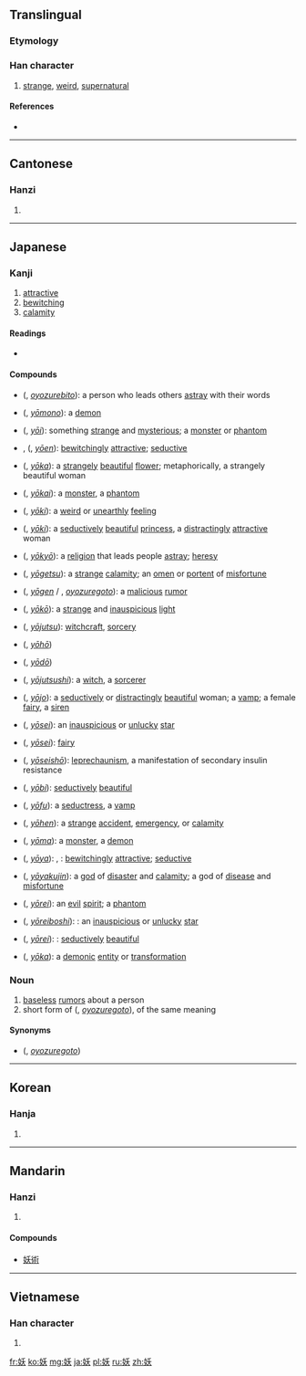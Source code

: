 ==Translingual==

===Etymology===
{{Han compound|女|夭|ls=psc|c1=s|c2=p}}

===Han character===
{{Han char|rn=38|rad=女|as=04|sn=7|four=4243<sub>4</sub>|canj=女竹大 (VHK)|ids=⿰[[女]][[夭]]}}

# [[strange]], [[weird]], [[supernatural]]

====References====
* {{Han ref|kx=0256.200|dkj=06086|dj=0520.180|hdz=21031.070|uh=5996|ud=22934|bh=A7AF|bd=42927}}

----

==Cantonese==

===Hanzi===
{{yue-hanzi|jyut=jiu1|y=yiu1}}

# {{defn|lang=yue|sort=女04}}

----

==Japanese==

===Kanji===
{{ja-kanji|grade=7|rs=女04}}

# [[attractive]]
# [[bewitching]]
# [[calamity]]

====Readings====
* {{ja-readings|on={{l|ja|よう}} (yō)|kun={{l|ja|妖しい}} ({{l|ja|あやしい|あや-しい}}, ''[[ayashii|aya-shii]]''), {{l|ja|妖}} ({{l|ja|およずれ}}, ''[[oyozure]]''), {{l|ja|妖めく}} ({{l|ja|なまめく|なま-めく}}, ''[[namameku|nama-meku]]''), {{l|ja|妖い}} ({{l|ja|わざわい|わざわ-い}}, ''[[wazawai|wazawa-i]]'')}}

====Compounds====
{{der-top|Compounds}}
* {{l|ja|妖人}} ({{l|ja|およずれびと}}, ''[[oyozurebito]]''): a person who leads others [[astray]] with their words
* {{l|ja|妖物}} ({{l|ja|ようもの}}, ''[[yōmono]]''): a [[demon]]
* {{l|ja|妖異}} ({{l|ja|ようい}}, ''[[yōi]]''): something [[strange]] and [[mysterious]]; a [[monster]] or [[phantom]]
* {{l|ja|妖艶}}, {{l|ja|妖婉}} ({{l|ja|ようえん}}, ''[[yōen]]''): [[bewitchingly]] [[attractive]]; [[seductive]]
* {{l|ja|妖花}} ({{l|ja|ようか}}, ''[[yōka]]''): a [[strangely]] [[beautiful]] [[flower]]; metaphorically, a strangely beautiful woman
* {{l|ja|妖怪}} ({{l|ja|ようかい}}, ''[[yōkai]]''): a [[monster]], a [[phantom]]
* {{l|ja|妖気}} ({{l|ja|ようき}}, ''[[yōki]]''): a [[weird]] or [[unearthly]] [[feeling]]
* {{l|ja|妖姫}} ({{l|ja|ようき}}, ''[[yōki]]''): a [[seductively]] [[beautiful]] [[princess]], a [[distractingly]] [[attractive]] woman
* {{l|ja|妖教}} ({{l|ja|ようきょう}}, ''[[yōkyō]]''): a [[religion]] that leads people [[astray]]; [[heresy]]
* {{l|ja|妖孽}} ({{l|ja|ようげつ}}, ''[[yōgetsu]]''): a [[strange]] [[calamity]]; an [[omen]] or [[portent]] of [[misfortune]]
* {{l|ja|妖言}} ({{l|ja|ようげん}}, ''[[yōgen]]'' / {{l|ja|およずれごと}}, ''[[oyozuregoto]]''): a [[malicious]] [[rumor]]
* {{l|ja|妖光}} ({{l|ja|ようこう}}, ''[[yōkō]]''): a [[strange]] and [[inauspicious]] [[light]]
* {{l|ja|妖術}} ({{l|ja|ようじゅつ}}, ''[[yōjutsu]]''): [[witchcraft]], [[sorcery]]
* {{l|ja|妖法}} ({{l|ja|ようほう}}, ''[[yōhō]]'')
* {{l|ja|妖道}} ({{l|ja|ようどう}}, ''[[yōdō]]'')
* {{l|ja|妖術師}} ({{l|ja|ようじゅつし}}, ''[[yōjutsushi]]''): a [[witch]], a [[sorcerer]]
{{der-mid}}
* {{l|ja|妖女}} ({{l|ja|ようじょ}}, ''[[yōjo]]''): a [[seductively]] or [[distractingly]] [[beautiful]] woman; a [[vamp]]; a female [[fairy]], a [[siren]]
* {{l|ja|妖星}} ({{l|ja|ようせい}}, ''[[yōsei]]''): an [[inauspicious]] or [[unlucky]] [[star]]
* {{l|ja|妖精}} ({{l|ja|ようせい}}, ''[[yōsei]]''): [[fairy]]
* {{l|ja|妖精症}} ({{l|ja|ようせいしょう}}, ''[[yōseishō]]''): {{sense|medical}} [[leprechaunism]], a manifestation of secondary insulin resistance
* {{l|ja|妖美}} ({{l|ja|ようび}}, ''[[yōbi]]''): [[seductively]] [[beautiful]]
* {{l|ja|妖婦}} ({{l|ja|ようふ}}, ''[[yōfu]]''): a [[seductress]], a [[vamp]]
* {{l|ja|妖変}} ({{l|ja|ようへん}}, ''[[yōhen]]''): a [[strange]] [[accident]], [[emergency]], or [[calamity]]
* {{l|ja|妖魔}} ({{l|ja|ようま}}, ''[[yōma]]''): a [[monster]], a [[demon]]
* {{l|ja|妖冶}} ({{l|ja|ようや}}, ''[[yōya]]''): {{l|ja|妖艶}}, {{l|ja|妖婉}}: [[bewitchingly]] [[attractive]]; [[seductive]]
* {{l|ja|妖厄神}} ({{l|ja|ようやくじん}}, ''[[yōyakujin]]''): a [[god]] of [[disaster]] and [[calamity]]; a god of [[disease]] and [[misfortune]]
* {{l|ja|妖霊}} ({{l|ja|ようれい}}, ''[[yōrei]]''): an [[evil]] [[spirit]]; a [[phantom]]
* {{l|ja|妖霊星}} ({{l|ja|ようれいぼし}}, ''[[yōreiboshi]]''): {{l|ja|妖星}}: an [[inauspicious]] or [[unlucky]] [[star]]
* {{l|ja|妖麗}} ({{l|ja|ようれい}}, ''[[yōrei]]''): {{l|ja|妖美}}: [[seductively]] [[beautiful]]
* {{l|ja|妖化}} ({{l|ja|ようか}}, ''[[yōka]]''): a [[demonic]] [[entity]] or [[transformation]]
{{bottom}}

===Noun===
{{ja-noun|k|hira=およずれ|rom=oyozure}}

# [[baseless]] [[rumor]]s about a person
# short form of {{l|ja|妖言}} ({{l|ja|およずれごと}}, ''[[oyozuregoto]]''), of the same meaning

====Synonyms====
* {{l|ja|妖言}} ({{l|ja|およずれごと}}, ''[[oyozuregoto]]'')

----

==Korean==

===Hanja===
{{ko-hanja|hangeul=요|rv=yo|mr=yo}}

# {{defn|lang=ko|sort=女04}}

----

==Mandarin==

===Hanzi===
{{cmn-hanzi|pin=[[yāo]] ([[yao1]])|wg=yao<sup>1</sup>}}

# {{defn|lang=cmn|sort=女04}}

====Compounds====
* [[妖術]]

----

==Vietnamese==

===Han character===
{{vi-hantu|[[yêu]], [[èo]]|rs=女04}}

# {{defn|lang=vi|sort=女04}}

[[fr:妖]]
[[ko:妖]]
[[mg:妖]]
[[ja:妖]]
[[pl:妖]]
[[ru:妖]]
[[zh:妖]]